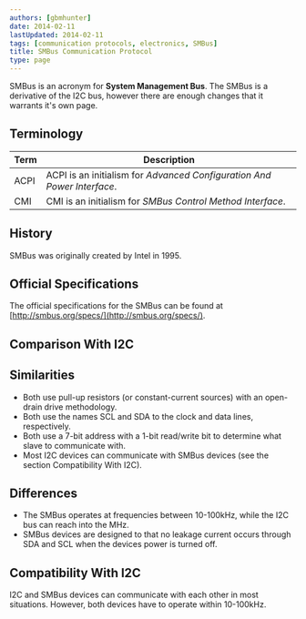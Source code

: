 ```yaml
---
authors: [gbmhunter]
date: 2014-02-11
lastUpdated: 2014-02-11
tags: [communication protocols, electronics, SMBus]
title: SMBus Communication Protocol
type: page
---
```


SMBus is an acronym for **System Management Bus**. The SMBus is a derivative of the I2C bus, however there are enough changes that it warrants it's own page.

## Terminology

<table>
    <thead>
        <tr>
            <th>Term</th>
            <th>Description</th>
        </tr>
    </thead>
	<tbody>
<tr>
<td>ACPI</td>
<td>ACPI is an initialism for <i>Advanced Configuration And Power Interface</i>.</td>
</tr>
<tr>			
<td>CMI</td>
<td>CMI is an initialism for <i>SMBus Control Method Interface</i>.</td>
</tr>
</tbody>
</table>

## History

SMBus was originally created by Intel in 1995.

## Official Specifications

The official specifications for the SMBus can be found at [http://smbus.org/specs/](http://smbus.org/specs/).

## Comparison With I2C

## Similarities

* Both use pull-up resistors (or constant-current sources) with an open-drain drive methodology.
* Both use the names SCL and SDA to the clock and data lines, respectively.
* Both use a 7-bit address with a 1-bit read/write bit to determine what slave to communicate with.
* Most I2C devices can communicate with SMBus devices (see the section Compatibility With I2C).

## Differences

* The SMBus operates at frequencies between 10-100kHz, while the I2C bus can reach into the MHz.
* SMBus devices are designed to that no leakage current occurs through SDA and SCL when the devices power is turned off.

## Compatibility With I2C

I2C and SMBus devices can communicate with each other in most situations. However, both devices have to operate within 10-100kHz.
